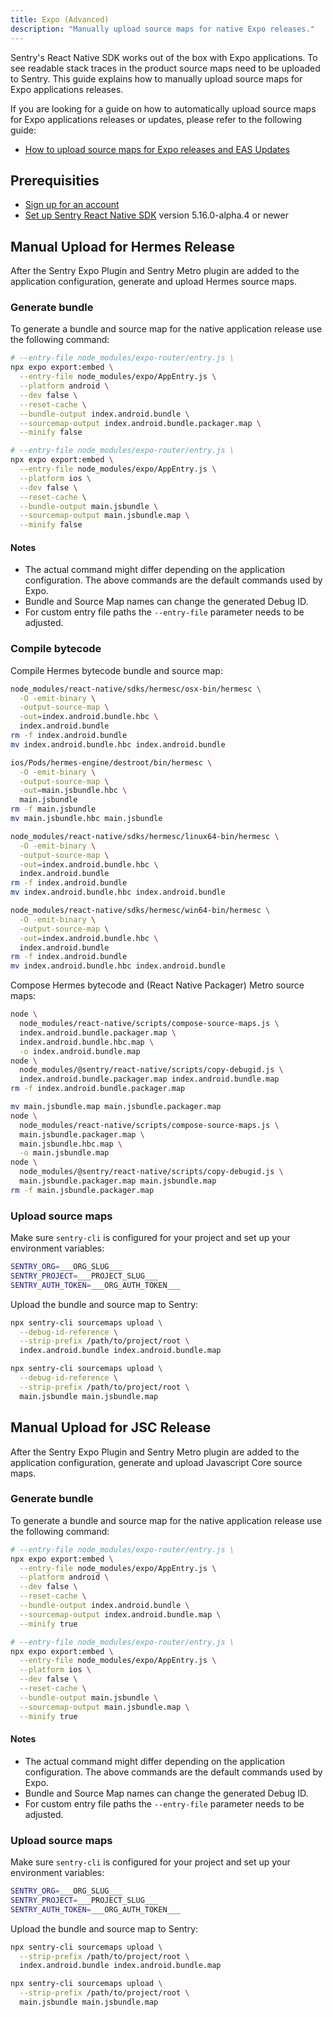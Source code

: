 ```yaml
---
title: Expo (Advanced)
description: "Manually upload source maps for native Expo releases."
---
```


Sentry's React Native SDK works out of the box with Expo applications. To see readable stack traces in the product source maps need to be uploaded to Sentry. This guide explains how to manually upload source maps for Expo applications releases.

If you are looking for a guide on how to automatically upload source maps for Expo applications releases or updates, please refer to the following guide:

- [How to upload source maps for Expo releases and EAS Updates](/platforms/react-native/sourcemaps/uploading/expo/)

## Prerequisities

- [Sign up for an account](https://sentry.io/signup/)
- [Set up Sentry React Native SDK](/platforms/react-native/manual-setup/expo/) version 5.16.0-alpha.4 or newer

<OrgAuthTokenNote />

<Include name="react-native-sourcemaps-expo-common-instructions.mdx" />

## Manual Upload for Hermes Release

After the Sentry Expo Plugin and Sentry Metro plugin are added to the application configuration, generate and upload Hermes source maps.

### Generate bundle

To generate a bundle and source map for the native application release use the following command:

```bash {tabTitle:Android}
# --entry-file node_modules/expo-router/entry.js \
npx expo export:embed \
  --entry-file node_modules/expo/AppEntry.js \
  --platform android \
  --dev false \
  --reset-cache \
  --bundle-output index.android.bundle \
  --sourcemap-output index.android.bundle.packager.map \
  --minify false
```

```bash {tabTitle:iOS}
# --entry-file node_modules/expo-router/entry.js \
npx expo export:embed \
  --entry-file node_modules/expo/AppEntry.js \
  --platform ios \
  --dev false \
  --reset-cache \
  --bundle-output main.jsbundle \
  --sourcemap-output main.jsbundle.map \
  --minify false
```

#### Notes

- The actual command might differ depending on the application configuration. The above commands are the default commands used by Expo.
- Bundle and Source Map names can change the generated Debug ID.
- For custom entry file paths the `--entry-file` parameter needs to be adjusted.

### Compile bytecode

Compile Hermes bytecode bundle and source map:

```bash {tabTitle:Android}
node_modules/react-native/sdks/hermesc/osx-bin/hermesc \
  -O -emit-binary \
  -output-source-map \
  -out=index.android.bundle.hbc \
  index.android.bundle
rm -f index.android.bundle
mv index.android.bundle.hbc index.android.bundle
```

```bash {tabTitle:iOS}
ios/Pods/hermes-engine/destroot/bin/hermesc \
  -O -emit-binary \
  -output-source-map \
  -out=main.jsbundle.hbc \
  main.jsbundle
rm -f main.jsbundle
mv main.jsbundle.hbc main.jsbundle
```

```bash {tabTitle:Android on Linux}
node_modules/react-native/sdks/hermesc/linux64-bin/hermesc \
  -O -emit-binary \
  -output-source-map \
  -out=index.android.bundle.hbc \
  index.android.bundle
rm -f index.android.bundle
mv index.android.bundle.hbc index.android.bundle
```

```bash {tabTitle:Android on Windows}
node_modules/react-native/sdks/hermesc/win64-bin/hermesc \
  -O -emit-binary \
  -output-source-map \
  -out=index.android.bundle.hbc \
  index.android.bundle
rm -f index.android.bundle
mv index.android.bundle.hbc index.android.bundle
```

Compose Hermes bytecode and (React Native Packager) Metro source maps:

```bash {tabTitle:Android}
node \
  node_modules/react-native/scripts/compose-source-maps.js \
  index.android.bundle.packager.map \
  index.android.bundle.hbc.map \
  -o index.android.bundle.map
node \
  node_modules/@sentry/react-native/scripts/copy-debugid.js \
  index.android.bundle.packager.map index.android.bundle.map
rm -f index.android.bundle.packager.map
```

```bash {tabTitle:iOS}
mv main.jsbundle.map main.jsbundle.packager.map
node \
  node_modules/react-native/scripts/compose-source-maps.js \
  main.jsbundle.packager.map \
  main.jsbundle.hbc.map \
  -o main.jsbundle.map
node \
  node_modules/@sentry/react-native/scripts/copy-debugid.js \
  main.jsbundle.packager.map main.jsbundle.map
rm -f main.jsbundle.packager.map
```

### Upload source maps

Make sure `sentry-cli` is configured for your project and set up your environment variables:

```bash {filename:.env}
SENTRY_ORG=___ORG_SLUG___
SENTRY_PROJECT=___PROJECT_SLUG___
SENTRY_AUTH_TOKEN=___ORG_AUTH_TOKEN___
```

Upload the bundle and source map to Sentry:

```bash {tabTitle:Android}
npx sentry-cli sourcemaps upload \
  --debug-id-reference \
  --strip-prefix /path/to/project/root \
  index.android.bundle index.android.bundle.map
```

```bash {tabTitle:iOS}
npx sentry-cli sourcemaps upload \
  --debug-id-reference \
  --strip-prefix /path/to/project/root \
  main.jsbundle main.jsbundle.map
```

## Manual Upload for JSC Release

After the Sentry Expo Plugin and Sentry Metro plugin are added to the application configuration, generate and upload Javascript Core source maps.

### Generate bundle

To generate a bundle and source map for the native application release use the following command:

```bash {tabTitle:Android}
# --entry-file node_modules/expo-router/entry.js \
npx expo export:embed \
  --entry-file node_modules/expo/AppEntry.js \
  --platform android \
  --dev false \
  --reset-cache \
  --bundle-output index.android.bundle \
  --sourcemap-output index.android.bundle.map \
  --minify true
```

```bash {tabTitle:iOS}
# --entry-file node_modules/expo-router/entry.js \
npx expo export:embed \
  --entry-file node_modules/expo/AppEntry.js \
  --platform ios \
  --dev false \
  --reset-cache \
  --bundle-output main.jsbundle \
  --sourcemap-output main.jsbundle.map \
  --minify true
```

#### Notes

- The actual command might differ depending on the application configuration. The above commands are the default commands used by Expo.
- Bundle and Source Map names can change the generated Debug ID.
- For custom entry file paths the `--entry-file` parameter needs to be adjusted.

### Upload source maps

Make sure `sentry-cli` is configured for your project and set up your environment variables:

```bash {filename:.env}
SENTRY_ORG=___ORG_SLUG___
SENTRY_PROJECT=___PROJECT_SLUG___
SENTRY_AUTH_TOKEN=___ORG_AUTH_TOKEN___
```

Upload the bundle and source map to Sentry:

```bash {tabTitle:Android}
npx sentry-cli sourcemaps upload \
  --strip-prefix /path/to/project/root \
  index.android.bundle index.android.bundle.map
```

```bash {tabTitle:iOS}
npx sentry-cli sourcemaps upload \
  --strip-prefix /path/to/project/root \
  main.jsbundle main.jsbundle.map
```
